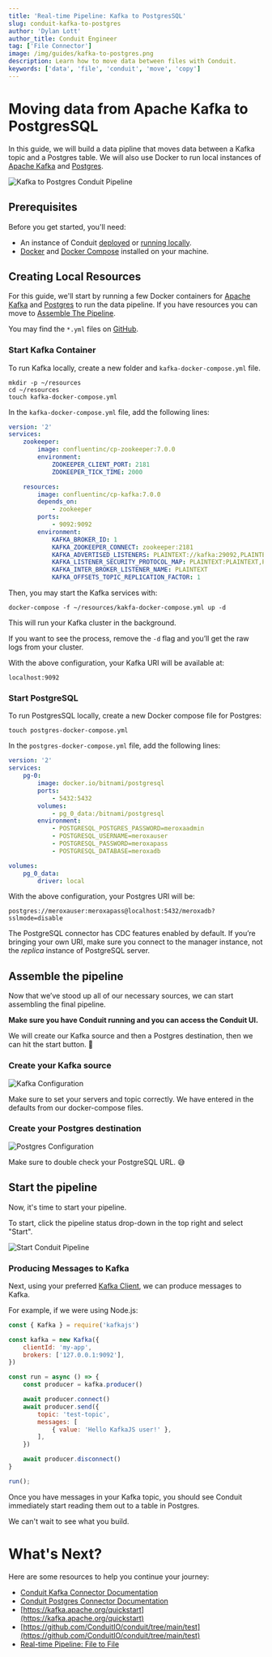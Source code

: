 ```yaml
---
title: 'Real-time Pipeline: Kafka to PostgresSQL'
slug: conduit-kafka-to-postgres
author: 'Dylan Lott'
author_title: Conduit Engineer
tag: ['File Connector']
image: /img/guides/kafka-to-postgres.png
description: Learn how to move data between files with Conduit.
keywords: ['data', 'file', 'conduit', 'move', 'copy']
---
```


# Moving data from Apache Kafka to PostgresSQL

In this guide, we will build a data pipline that moves data between a Kafka topic and a Postgres table. We will also use Docker to run local instances of [Apache Kafka](https://kafka.apache.org/) and [Postgres](https://www.postgresql.org/).

![Kafka to Postgres Conduit Pipeline](/img/guides/kafka-to-postgres.png)

<!--truncate-->

## Prerequisites

Before you get started, you'll need:

-   An instance of Conduit [deployed](/docs/deploy/overview) or [running locally](/docs/introduction/getting-started).
-   [Docker](https://www.docker.com/) and [Docker Compose](https://docs.docker.com/compose/overview/) installed on your machine.

## Creating Local Resources

For this guide, we'll start by running a few Docker containers for [Apache Kafka](https://kafka.apache.org/) and [Postgres](https://www.postgresql.org/) to run the data pipeline. If you have resources you can move to [Assemble The Pipeline](#assemble-the-pipeline).

You may find the `*.yml` files on [GitHub](https://github.com/ConduitIO/conduit/tree/main/test).

### Start Kafka Container

To run Kafka locally, create a new folder and `kafka-docker-compose.yml` file.

```shell
mkdir -p ~/resources
cd ~/resources
touch kafka-docker-compose.yml
```
In the `kafka-docker-compose.yml` file, add the following lines:

```yaml
version: '2'
services:
    zookeeper:
        image: confluentinc/cp-zookeeper:7.0.0
        environment:
            ZOOKEEPER_CLIENT_PORT: 2181
            ZOOKEEPER_TICK_TIME: 2000

    resources:
        image: confluentinc/cp-kafka:7.0.0
        depends_on:
            - zookeeper
        ports:
            - 9092:9092
        environment:
            KAFKA_BROKER_ID: 1
            KAFKA_ZOOKEEPER_CONNECT: zookeeper:2181
            KAFKA_ADVERTISED_LISTENERS: PLAINTEXT://kafka:29092,PLAINTEXT_HOST://localhost:9092
            KAFKA_LISTENER_SECURITY_PROTOCOL_MAP: PLAINTEXT:PLAINTEXT,PLAINTEXT_HOST:PLAINTEXT
            KAFKA_INTER_BROKER_LISTENER_NAME: PLAINTEXT
            KAFKA_OFFSETS_TOPIC_REPLICATION_FACTOR: 1
```

Then, you may start the Kafka services with:

```
docker-compose -f ~/resources/kakfa-docker-compose.yml up -d
```

This will run your Kafka cluster in the background.

If you want to see the process, remove the `-d` flag and you’ll get the raw logs from your cluster.

With the above configuration, your Kafka URI will be available at:

```
localhost:9092
```

### Start PostgreSQL

To run PostgresSQL locally, create a new Docker compose file for Postgres:

```shell
touch postgres-docker-compose.yml
```

In the `postgres-docker-compose.yml` file, add the following lines:

```yaml
version: '2'
services:
    pg-0:
        image: docker.io/bitnami/postgresql
        ports:
            - 5432:5432
        volumes:
            - pg_0_data:/bitnami/postgresql
        environment:
            - POSTGRESQL_POSTGRES_PASSWORD=meroxaadmin
            - POSTGRESQL_USERNAME=meroxauser
            - POSTGRESQL_PASSWORD=meroxapass
            - POSTGRESQL_DATABASE=meroxadb

volumes:
    pg_0_data:
        driver: local
```

With the above configuration, your Postgres URI will be:

`postgres://meroxauser:meroxapass@localhost:5432/meroxadb?sslmode=disable`

The PostgreSQL connector has CDC features enabled by default. If you’re bringing your own URI, make sure you connect to the manager instance, not the _replica_ instance of PostgreSQL server. 

## Assemble the pipeline

Now that we’ve stood up all of our necessary sources, we can start assembling the final pipeline. 

**Make sure you have Conduit running and you can access the Conduit UI.**

We will create our Kafka source and then a Postgres destination, then we can hit the start button. 🔘

### Create your Kafka source

<div style={{ textAlign: "center" }}>
  <img alt="Kafka Configuration" className="rounded-lg" style={{ maxWidth: "400px", margin: 'auto' }} src="/img/guides/conduit-kafka-to-postgres/kafka-configuration.png" />
</div>

Make sure to set your servers and topic correctly. We have entered in the defaults from our docker-compose files.

### Create your Postgres destination

<div style={{ textAlign: "center" }}>
  <img alt="Postgres Configuration" className="rounded-lg" style={{ maxWidth: "400px", margin: 'auto' }} src="/img/guides/conduit-kafka-to-postgres/postgres-configuration.png" />
</div>

Make sure to double check your PostgreSQL URL. 😅 

## Start the pipeline

Now, it's time to start your pipeline.

To start, click the pipeline status drop-down in the top right and select "Start".

<div style={{ textAlign: "center" }}>
  <img alt="Start Conduit Pipeline" className="rounded-lg" style={{ maxWidth: "500px", margin: 'auto' }} src="/img/guides/start-pipeline.png" />
</div>

### Producing Messages to Kafka 

Next, using your preferred [Kafka Client](https://docs.confluent.io/platform/current/clients/index.html#other-languages), we can produce messages to Kafka.

For example, if we were using Node.js:

```js
const { Kafka } = require('kafkajs')

const kafka = new Kafka({
    clientId: 'my-app',
    brokers: ['127.0.0.1:9092'],
})

const run = async () => {
    const producer = kafka.producer()

    await producer.connect()
    await producer.send({
        topic: 'test-topic',
        messages: [
            { value: 'Hello KafkaJS user!' },
        ],
    })

    await producer.disconnect()
}

run();
```

Once you have messages in your Kafka topic, you should see Conduit immediately start reading them out to a table in Postgres.

We can't wait to see what you build.

# What's Next?

Here are some resources to help you continue your journey:

- [Conduit Kafka Connector Documentation](/docs/connectors/kafka/overview)
- [Conduit Postgres Connector Documentation](/docs/connectors/postgres/overview)
- [https://kafka.apache.org/quickstart](https://kafka.apache.org/quickstart)
- [https://github.com/ConduitIO/conduit/tree/main/test](https://github.com/ConduitIO/conduit/tree/main/test)
- [Real-time Pipeline: File to File](/guides/conduit-file-to-file)